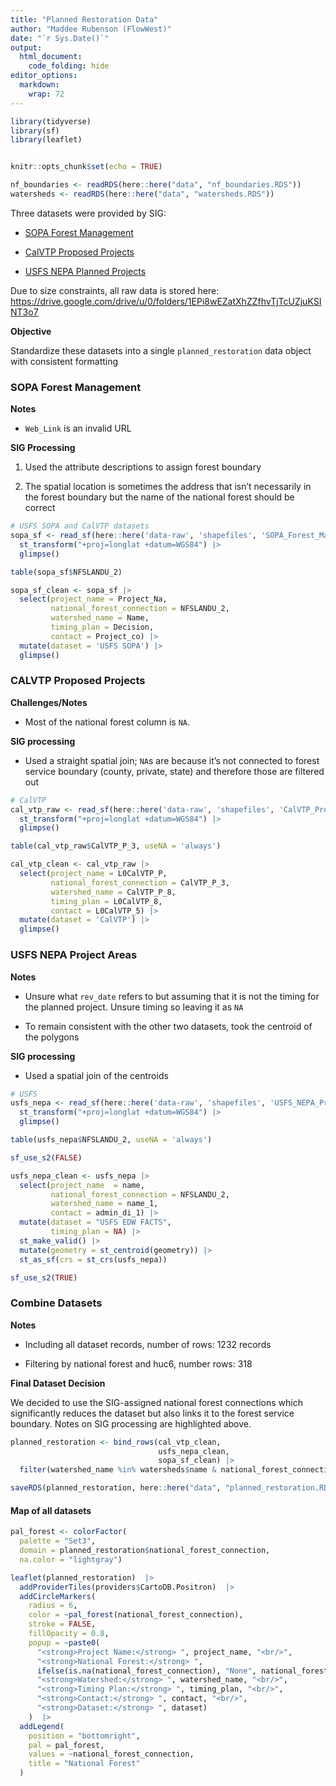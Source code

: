 ```yaml
---
title: "Planned Restoration Data"
author: "Maddee Rubenson (FlowWest)"
date: "`r Sys.Date()`"
output:
  html_document:
    code_folding: hide
editor_options:
  markdown:
    wrap: 72
---
```


```r
library(tidyverse)
library(sf)
library(leaflet)


knitr::opts_chunk$set(echo = TRUE)

nf_boundaries <- readRDS(here::here("data", "nf_boundaries.RDS"))
watersheds <- readRDS(here::here("data", "watersheds.RDS"))

```

Three datasets were provided by SIG:

-   [SOPA Forest Management](https://www.fs.usda.gov/sopa/index.php)

-   [CalVTP Proposed
    Projects](https://calfire-umb05.azurewebsites.net/projects-and-programs/calvtp-homepage-and-storymap/)

-   [USFS NEPA Planned
    Projects](https://data.fs.usda.gov/geodata/edw/datasets.php)

Due to size constraints, all raw data is stored here:
<https://drive.google.com/drive/u/0/folders/1EPi8wEZatXhZZfhvTjTcUZjuKSINT3o7>

**Objective**

Standardize these datasets into a single `planned_restoration` data
object with consistent formatting

### SOPA Forest Management

**Notes**

-   `Web_Link` is an invalid URL

**SIG Processing**

1.  Used the attribute descriptions to assign forest boundary

2.  The spatial location is sometimes the address that isn't necessarily
    in the forest boundary but the name of the national forest should be
    correct

```r
# USFS SOPA and CalVTP datasets
sopa_sf <- read_sf(here::here('data-raw', 'shapefiles', 'SOPA_Forest_Management_Scrape_Forest_HUC','SOPA_Forest_Management_Scrape_Forest_HUC.shp')) |>
  st_transform("+proj=longlat +datum=WGS84") |>
  glimpse()

table(sopa_sf$NFSLANDU_2)

sopa_sf_clean <- sopa_sf |> 
  select(project_name = Project_Na,
         national_forest_connection = NFSLANDU_2,
         watershed_name = Name,
         timing_plan = Decision, 
         contact = Project_co) |> 
  mutate(dataset = 'USFS SOPA') |> 
  glimpse()

```

### CALVTP Proposed Projects

**Challenges/Notes**

-    Most of the national forest column is `NA`.

**SIG processing**

-   Used a straight spatial join; `NA`s are because it's not connected
    to forest service boundary (county, private, state) and therefore
    those are filtered out

```r
# CalVTP
cal_vtp_raw <- read_sf(here::here('data-raw', 'shapefiles', 'CalVTP_ProposedProjects_Pnt_Scrape_Forest_HUC1','CalVTP_ProposedProjects_Pnt_Scrape_Forest_HUC1.shp')) |>
  st_transform("+proj=longlat +datum=WGS84") |>
  glimpse()

table(cal_vtp_raw$CalVTP_P_3, useNA = 'always')

cal_vtp_clean <- cal_vtp_raw |> 
  select(project_name = L0CalVTP_P,
         national_forest_connection = CalVTP_P_3,
         watershed_name = CalVTP_P_8,
         timing_plan = L0CalVTP_8, 
         contact = L0CalVTP_5) |> 
  mutate(dataset = 'CalVTP') |> 
  glimpse()

```

### USFS NEPA Project Areas

**Notes**

-   Unsure what `rev_date` refers to but assuming that it is not the
    timing for the planned project. Unsure timing so leaving it as `NA`

-   To remain consistent with the other two datasets, took the centroid
    of the polygons

**SIG processing**

-   Used a spatial join of the centroids

```r
# USFS
usfs_nepa <- read_sf(here::here('data-raw', 'shapefiles', 'USFS_NEPA_Project_Areas_3857_Forest_HUC','USFS_NEPA_Project_Areas_3857_Forest_HUC.shp')) |>
  st_transform("+proj=longlat +datum=WGS84") |>
  glimpse()

table(usfs_nepa$NFSLANDU_2, useNA = 'always')

sf_use_s2(FALSE)

usfs_nepa_clean <- usfs_nepa |> 
  select(project_name  = name,
         national_forest_connection = NFSLANDU_2,
         watershed_name = name_1,
         contact = admin_di_1) |> 
  mutate(dataset = "USFS EDW FACTS",
         timing_plan = NA) |>
  st_make_valid() |> 
  mutate(geometry = st_centroid(geometry)) |> 
  st_as_sf(crs = st_crs(usfs_nepa))

sf_use_s2(TRUE)
```

### Combine Datasets

**Notes**

-   Including all dataset records, number of rows: 1232 records

-   Filtering by national forest and huc6, number rows: 318

**Final Dataset Decision**

We decided to use the SIG-assigned national forest connections which
significantly reduces the dataset but also links it to the forest
service boundary. Notes on SIG processing are highlighted above.

```r
planned_restoration <- bind_rows(cal_vtp_clean, 
                                 usfs_nepa_clean, 
                                 sopa_sf_clean) |> 
  filter(watershed_name %in% watersheds$name & national_forest_connection %in% nf_boundaries$name) 

saveRDS(planned_restoration, here::here("data", "planned_restoration.RDS"))

```

#### Map of all datasets

```r
pal_forest <- colorFactor(
  palette = "Set3", 
  domain = planned_restoration$national_forest_connection,
  na.color = "lightgray")

leaflet(planned_restoration)  |> 
  addProviderTiles(providers$CartoDB.Positron)  |>    
  addCircleMarkers(
    radius = 6,
    color = ~pal_forest(national_forest_connection),
    stroke = FALSE,
    fillOpacity = 0.8,
    popup = ~paste0(
      "<strong>Project Name:</strong> ", project_name, "<br/>",
      "<strong>National Forest:</strong> ", 
      ifelse(is.na(national_forest_connection), "None", national_forest_connection), "<br/>",
      "<strong>Watershed:</strong> ", watershed_name, "<br/>",
      "<strong>Timing Plan:</strong> ", timing_plan, "<br/>",
      "<strong>Contact:</strong> ", contact, "<br/>",
      "<strong>Dataset:</strong> ", dataset)
    )  |> 
  addLegend(
    position = "bottomright",
    pal = pal_forest,
    values = ~national_forest_connection,
    title = "National Forest"
  )

```

